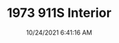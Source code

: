 ---
width: 2667
height: 4000
title: 1973 911S Interior
description: 1973 Porsche 911S in Bahia Red.
date: 10/24/2021 6:41:16 AM
cameraMake: Sony
cameraModel: ILCE-7M3
lens: ZEISS Batis 1.8/85
settingsfStop: f/2
settingsISO: ISO 1600
settingsShutter: 1/100
settingsFocalLength: 85 mm
---